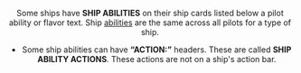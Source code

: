 <Header title="ship abilites" />

Some ships have **SHIP ABILITIES** on their ship cards listed below a pilot ability
or flavor text. Ship [abilities](/article/Abilities) are the same across all pilots for a type of ship.

- Some ship abilities can have **“ACTION:”** headers. These are called **SHIP
  ABILITY ACTIONS**. These actions are not on a ship's action bar.
